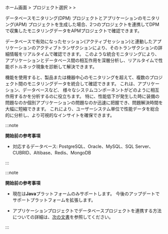 ホーム画面 &gt; プロジェクト選択 &gt; <Cmdname sid="side_management" className="uitext" /> &gt; <Cmdname sid="side_correlatedProjectManagement" className="uitext" />

データベースモニタリング(DPM) プロジェクトとアプリケーションのモニタリング(APM) プロジェクトを生成した場合、2つのプロジェクトを連携してDPMで収集したモニタリングデータをAPMプロジェクトで確認できます。

<InDoc product="postgresql,oracle,oracle-pro,mysql">

データベースで有効になったセッション(アクティブセッション)と連動したアプリケーションのアクティブトランザクションにより、そのトランザクションの詳細情報をリアルタイムで確認できます。 このような統合モニタリングにより、アプリケーションとデータベース間の相互作用を深層分析し、リアルタイムで性能ボトルネック現象を診断して解決できます。

</InDoc>

<InDoc product="java,php,python,nodejs,dotnet,golang"><ImgLang img="linked-project-management.png" desc="相関プロジェクト管理" /></InDoc>

<InDoc product="postgresql,oracle,oracle-pro,mysql"><ImgLang img="db-linked-project-management.png" desc="相関プロジェクト管理" /></InDoc>

<Cmdname sid="side_correlatedProjectManagement" className="uitext" />機能を使用すると、製品または機器中心のモニタリングを超えて、複数のプロジェクト間のモニタリングデータを統合して確認できます。 これは、アプリケーション、データベースなど、 様々なシステムコンポーネントがどのように相互作用するかを分析するのに役立ちます。 特に、性能低下が発生した時に装備の問題なのか個別アプリケーションの問題なのか迅速に把握でき、問題解決時間を大幅に短縮できます。 <Cmdname sid="side_correlatedProjectManagement" className="uitext" />これにより、ユーザーシステム単位で性能データを総合的に分析し、より可視的なインサイトを確保できます。

<InDoc product="java,php,python,nodejs,dotnet,golang">

:::note

**開始前の参考事項**

- 対応するデータベース: PostgreSQL、Oracle、MySQL、SQL Server、CUBRID、Altibase、Redis、MongoDB

:::

</InDoc>

<InDoc product="postgresql,oracle,oracle-pro,mysql">

:::note

**開始前の参考事項**

- 現在は**Java**プラットフォームのみサポートします。 今後のアップデートでサポートプラットフォームを拡張します。

- アプリケーションプロジェクトでデータベースプロジェクトを連携する方法についての詳細は、[次の文書](../java/linked-projects)を参照してください。

:::

</InDoc>
